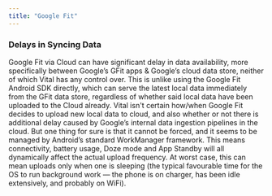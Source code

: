 ```yaml
---
title: "Google Fit"
---
```


### Delays in Syncing Data

Google Fit via Cloud can have significant delay in data availability, more specifically between Google’s GFit apps & Google’s cloud data store, neither of which Vital has any control over. This is unlike using the Google Fit Android SDK directly, which can serve the latest local data immediately from the GFit data store, regardless of whether said local data have been uploaded to the Cloud already. Vital isn't certain how/when Google Fit decides to upload new local data to cloud, and also whether or not there is additional delay caused by Google’s internal data ingestion pipelines in the cloud. But one thing for sure is that it cannot be forced, and it seems to be managed by Android’s standard WorkManager framework. This means connectivity, battery usage, Doze mode and App Standby will all dynamically affect the actual upload frequency. At worst case, this can mean uploads only when one is sleeping (the typical favourable time for the OS to run background work — the phone is on charger, has been idle extensively, and probably on WiFi).
